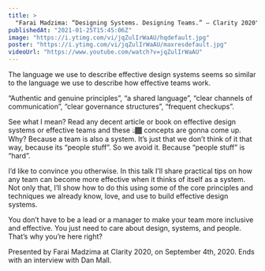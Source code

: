 ```yaml
---
title: >
  "Farai Madzima: “Designing Systems. Designing Teams.” — Clarity 2020"
publishedAt: "2021-01-25T15:45:06Z"
image: "https://i.ytimg.com/vi/jqZulIrWaAU/hqdefault.jpg"
poster: "https://i.ytimg.com/vi/jqZulIrWaAU/maxresdefault.jpg"
videoUrl: "https://www.youtube.com/watch?v=jqZulIrWaAU"
---
```


The language we use to describe effective design systems seems so similar to the language we use to describe how effective teams work.

“Authentic and genuine principles”, “a shared language”, “clear channels of communication”, “clear governance structures”, “frequent checkups”.

See what I mean? Read any decent article or book on effective design systems or effective teams and these 👆🏾 concepts are gonna come up. Why? Because a team is also a system. It’s just that we don’t think of it that way, because its “people stuff”. So we avoid it. Because “people stuff” is “hard”.

I’d like to convince you otherwise. In this talk I’ll share practical tips on how any team can become more effective when it thinks of itself as a system. Not only that, I’ll show how to do this using some of the core principles and techniques we already know, love, and use to build effective design systems.

You don’t have to be a lead or a manager to make your team more inclusive and effective. You just need to care about design, systems, and people. That’s why you’re here right?

Presented by Farai Madzima at Clarity 2020, on September 4th, 2020. Ends with an interview with Dan Mall.
